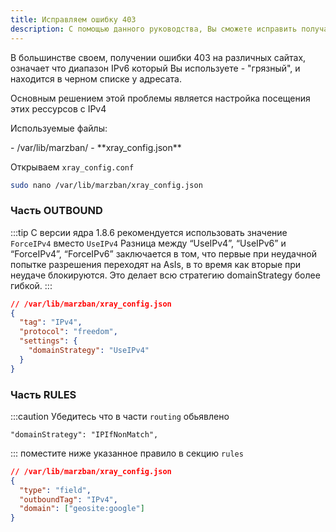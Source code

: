 ```yaml
---
title: Исправляем ошибку 403
description: С помощью данного руководства, Вы сможете исправить получаемую ошибку 403 на некоторых сервисах
---
```



В большинстве своем, получении ошибки 403 на различных сайтах, означает что диапазон IPv6 который Вы используете - "грязный", и находится в черном списке у адресата.

Основным решением этой проблемы является настройка посещения этих рессурсов с IPv4

Используемые файлы:

<FileTree>
  - /var/lib/marzban/ 
    - **xray_config.json**</FileTree>

Открываем `xray_config.conf`

```bash
sudo nano /var/lib/marzban/xray_config.json
```

### Часть OUTBOUND

:::tip
С версии ядра 1.8.6 рекомендуется использовать значение `ForceIPv4` вместо `UseIPv4`
Разница между “UseIPv4”, “UseIPv6” и “ForceIPv4”, “ForceIPv6” заключается в том, что первые при неудачной попытке разрешения переходят на AsIs, в то время как вторые при неудаче блокируются. Это делает всю стратегию domainStrategy более гибкой.
:::

```json
// /var/lib/marzban/xray_config.json
{
  "tag": "IPv4",
  "protocol": "freedom",
  "settings": {
    "domainStrategy": "UseIPv4"
  }
}
```

### Часть RULES

:::caution
Убедитесь что в части `routing` обьявлено

```
"domainStrategy": "IPIfNonMatch",
```

:::
поместите ниже указанное правило в секцию `rules`

```json
// /var/lib/marzban/xray_config.json
{
  "type": "field",
  "outboundTag": "IPv4",
  "domain": ["geosite:google"]
}
```
